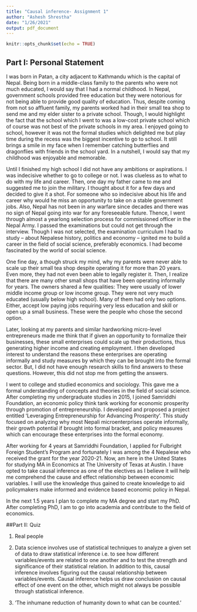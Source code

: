 ```yaml
---
title: "Causal inference- Assignment 1"
author: "Ashesh Shrestha"
date: "1/26/2021"
output: pdf_document
---
```


```r
knitr::opts_chunk$set(echo = TRUE)
```

## Part I: Personal Statement

I was born in Patan, a city adjacent to Kathmandu which is the capital of Nepal. Being born in a middle-class family to the parents who were not much educated, I would say that I had a normal childhood. In Nepal, government schools provided free education but they were notorious for not being able to provide good quality of education. Thus, despite coming from not so affluent family, my parents worked had in their small tea shop to send me and my elder sister to a private school. Though, I would highlight the fact that the school which I went to was a low-cost private school which of course was not best of the private schools in my area. I enjoyed going to school, however it was not the formal studies which delighted me but play time during the recess was the biggest incentive to go to school. It still brings a smile in my face when I remember catching butterflies and dragonflies with friends in the school yard. In a nutshell, I would say that my childhood was enjoyable and memorable.

Until I finished my high school I did not have any ambitions or aspirations. I was indecisive whether to go to college or not. I was clueless as to what to do with my life and career. Then, one day my father came to me and suggested me to join the military.   I thought about it for a few days and decided to give it a shot. For someone who so indecisive about his life and career why would he miss an opportunity to take on a stable government jobs. Also, Nepal has not been in any warfare since decades and there was no sign of Nepal going into war for any foreseeable future. Thence, I went through almost a yearlong selection process for commissioned officer in the Nepal Army. I passed the examinations but could not get through the interview. Though I was not selected, the examination curriculum I had to study -- about Nepalese history, politics and economy – ignited me to build a career in the field of social science, preferably economics. I had become fascinated by the world of social science.

One fine day, a though struck my mind, why my parents were never able to scale up their small tea shop despite operating it for more than 20 years. Even more, they had not even been able to legally register it. Then, I realize that there are many other small shops that have been operating informally for years. The owners shared a few qualities: They were usually of lower middle income group or low income group. They were not very much educated (usually below high school). Many of them had only two options. Either, accept low paying jobs requiring very less education and skill or open up a small business. These were the people who chose the second option.

Later, looking at my parents and similar hardworking micro-level entrepreneurs made me think that if given an opportunity to formalize their businesses, these small enterprises could scale up their productions, thus generating higher income and creating employment. I then developed interest to understand the reasons these enterprises are operating informally and study measures by which they can be brought into the formal sector. But, I did not have enough research skills to find answers to these questions. However, this did not stop me from getting the answers.

I went to college and studied economics and sociology. This gave me a formal understanding of concepts and theories in the field of social science. After completing my undergraduate studies in 2015, I joined Samriddhi Foundation, an economic policy think tank working for economic prosperity through promotion of entrepreneurship.  I developed and proposed a project entitled ‘Leveraging Entrepreneurship for Advancing Prosperity’. This study focused on analyzing why most Nepali microenterprises operate informally, their growth potential if brought into formal bracket, and policy measures which can encourage these enterprises into the formal economy. 

After working for 4 years at Samriddhi Foundation, I applied for Fulbright Foreign Student’s Program and fortunately I was among the 4 Nepalese who received the grant for the year 2020-21. Now, am here in the United States for studying MA in Economics at The University of Texas at Austin. I have opted to take causal inference as one of the electives as I believe it will help me comprehend the cause and effect relationship between economic variables. I will use the knowledge thus gained to create knowledge to aid policymakers make informed and evidence based economic policy in Nepal.

In the next 1.5 years I plan to complete my MA degree and start my PhD. After completing PhD, I am to go into academia and contribute to the field of economics.

##Part II: Quiz

1. Real people

2. Data science involves use of statistical techniques to analyze a given set of data to draw statistical inference i.e. to see how different variables/events are related to one another and to test the strength and significance of their statistical relation. In addition to this, causal inference involves figuring out the causal relationship between variables/events. Causal inference helps us draw conclusion on causal effect of one event on the other, which might not always be possible through statistical inference.

3. ‘The inhumane reduction of humanity down to what can be counted.’